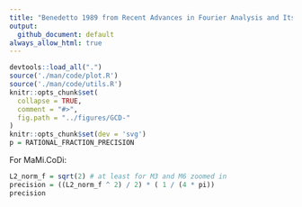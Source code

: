 ```yaml
---
title: "Benedetto 1989 from Recent Advances in Fourier Analysis and Its Applications"
output:
  github_document: default
always_allow_html: true
---
```

```r
devtools::load_all(".")
source('./man/code/plot.R')
source('./man/code/utils.R')
knitr::opts_chunk$set(
  collapse = TRUE,
  comment = "#>",
  fig.path = "../figures/GCD-"
)
knitr::opts_chunk$set(dev = 'svg')
p = RATIONAL_FRACTION_PRECISION
```

For MaMi.CoDi:

```r
L2_norm_f = sqrt(2) # at least for M3 and M6 zoomed in
precision = ((L2_norm_f ^ 2) / 2) * ( 1 / (4 * pi))
precision
```

